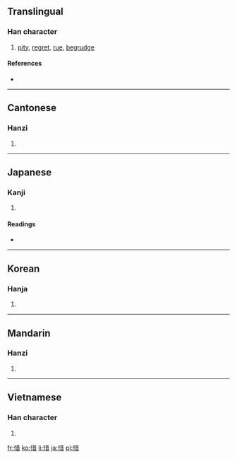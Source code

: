 ==Translingual==

===Han character===
{{Han char|rn=61|rad=心|as=08|sn=11|four=9406<sub>1</sub>|canj=心廿日 (PTA)|ids=⿰[[忄]][[昔]]}}

# [[pity]], [[regret]], [[rue]], [[begrudge]]

====References====
* {{Han ref|kx=0391.110|dkj=10814|dj=0725.230|hdz=42313.090|uh=60DC|ud=24796|bh=B1A4|bd=45476}}

----

==Cantonese==

===Hanzi===
{{yue-hanzi|jyut=|y=sik1}}

# {{defn|Cantonese|sort=心08}}

----

==Japanese==

===Kanji===
{{ja-kanji|grade=c|rs=心08}}

# {{defn|Japanese|sort=心08}}

====Readings====
* {{ja-readings|on=[[せき]] (seki), [[しゃく]] (shaku)|kun=[[おしい]] (oshii), [[おしむ]] (oshimu)}}

----

==Korean==

===Hanja===
{{ko-hanja|hangeul=석|eumhun=|rv=seok|mr=sŏk|y=sek}}

# {{defn|Korean|sort=心08}}

----

==Mandarin==

===Hanzi===
{{cmn-hanzi|pin=[[xī]] ([[xi1]])|wg=hsi<sup>2</sup>}}

# {{defn|Mandarin|sort=心08}}

----

==Vietnamese==

===Han character===
{{vi-hantu|[[tích]], [[tiếc]]|rs=心08}}

# {{defn|Vietnamese|sort=心08}}

[[fr:惜]]
[[ko:惜]]
[[li:惜]]
[[ja:惜]]
[[pl:惜]]